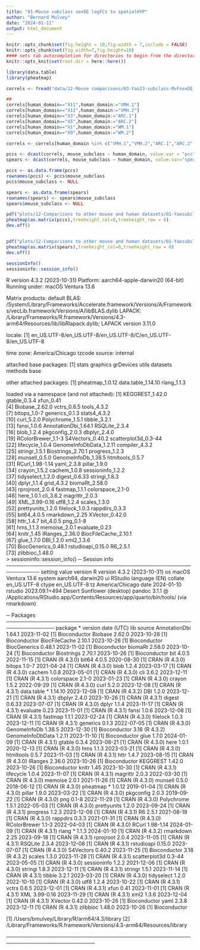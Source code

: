 ```yaml
---
title: "01-Mouse subclass sexDE logFCs to spatialHYP"
author: "Bernard Mulvey"
date: "2024-01-11"
output: html_document
---
```


```r
knitr::opts_chunk$set(fig.height = 10,fig.width = 7,include = FALSE)
knitr::opts_chunk$set(fig.width=7,fig.height=10)
#### sets tab autocompletion for directories to begin from the directory containing the .Rproj session, instead of the script's directory if different
knitr::opts_knit$set(root.dir = here::here())

library(data.table)
library(pheatmap)
```

```r
correls <- fread("data/12-Mouse comparisons/03-Yao23-subclass-MvFsexDE_logFCcorrels_to_singleSpDom-MvF.txt")

## 
correls[human_domain=="X11",human_domain:="VMH.1"]
correls[human_domain=="X12",human_domain:="VMH.2"]
correls[human_domain=="X3",human_domain:="ARC.1"]
correls[human_domain=="X5",human_domain:="ARC.2"]
correls[human_domain=="X1",human_domain:="WM.1"]
correls[human_domain=="X9",human_domain:="WM.2"]

correls <- correls[human_domain %in% c("VMH.1","VMH.2","ARC.1","ARC.2","WM.1","WM.2")]

pccs <- dcast(correls, mouse_subclass ~ human_domain, value.var = "pcc")
spears <- dcast(correls, mouse_subclass ~ human_domain, value.var="spearmancor")

pccs <- as.data.frame(pccs)
rownames(pccs) <- pccs$mouse_subclass
pccs$mouse_subclass <- NULL

spears <- as.data.frame(spears)
rownames(spears) <- spears$mouse_subclass
spears$mouse_subclass <- NULL

pdf("plots/12-Comparisons to other mouse and human datasets/01-Yaosubclass_sexDE_vs_visium_Pearsoncors.pdf",height=10,width=7)
pheatmap(as.matrix(pccs),treeheight_col=0,treeheight_row = 0)
dev.off()


pdf("plots/12-Comparisons to other mouse and human datasets/01-Yaosubclass_sexDE_vs_visium_spearmancors.pdf",height=10,width=7)
pheatmap(as.matrix(spears),treeheight_col=0,treeheight_row = 0)
dev.off()
```

```r
sessionInfo()
sessioninfo::session_info()
```
R version 4.3.2 (2023-10-31)
Platform: aarch64-apple-darwin20 (64-bit)
Running under: macOS Ventura 13.6

Matrix products: default
BLAS:   /System/Library/Frameworks/Accelerate.framework/Versions/A/Frameworks/vecLib.framework/Versions/A/libBLAS.dylib 
LAPACK: /Library/Frameworks/R.framework/Versions/4.3-arm64/Resources/lib/libRlapack.dylib;  LAPACK version 3.11.0

locale:
[1] en_US.UTF-8/en_US.UTF-8/en_US.UTF-8/C/en_US.UTF-8/en_US.UTF-8

time zone: America/Chicago
tzcode source: internal

attached base packages:
[1] stats     graphics  grDevices utils     datasets  methods   base     

other attached packages:
[1] pheatmap_1.0.12    data.table_1.14.10 rlang_1.1.3       

loaded via a namespace (and not attached):
 [1] KEGGREST_1.42.0         gtable_0.3.4            xfun_0.41              
 [4] Biobase_2.62.0          vctrs_0.6.5             tools_4.3.2            
 [7] bitops_1.0-7            generics_0.1.3          stats4_4.3.2           
[10] curl_5.2.0              Polychrome_1.5.1        tibble_3.2.1           
[13] fansi_1.0.6             AnnotationDbi_1.64.1    RSQLite_2.3.4          
[16] blob_1.2.4              pkgconfig_2.0.3         dbplyr_2.4.0           
[19] RColorBrewer_1.1-3      S4Vectors_0.40.2        scatterplot3d_0.3-44   
[22] lifecycle_1.0.4         GenomeInfoDbData_1.2.11 compiler_4.3.2         
[25] stringr_1.5.1           Biostrings_2.70.1       progress_1.2.3         
[28] munsell_0.5.0           GenomeInfoDb_1.38.5     htmltools_0.5.7        
[31] RCurl_1.98-1.14         yaml_2.3.8              pillar_1.9.0           
[34] crayon_1.5.2            cachem_1.0.8            sessioninfo_1.2.2      
[37] tidyselect_1.2.0        digest_0.6.33           stringi_1.8.3          
[40] dplyr_1.1.4             grid_4.3.2              biomaRt_2.58.0         
[43] rprojroot_2.0.4         fastmap_1.1.1           colorspace_2.1-0       
[46] here_1.0.1              cli_3.6.2               magrittr_2.0.3         
[49] XML_3.99-0.16           utf8_1.2.4              scales_1.3.0           
[52] prettyunits_1.2.0       filelock_1.0.3          rappdirs_0.3.3         
[55] bit64_4.0.5             rmarkdown_2.25          XVector_0.42.0         
[58] httr_1.4.7              bit_4.0.5               png_0.1-8              
[61] hms_1.1.3               memoise_2.0.1           evaluate_0.23          
[64] knitr_1.45              IRanges_2.36.0          BiocFileCache_2.10.1   
[67] glue_1.7.0              DBI_1.2.0               xml2_1.3.6             
[70] BiocGenerics_0.48.1     rstudioapi_0.15.0       R6_2.5.1               
[73] zlibbioc_1.48.0        
> sessioninfo::session_info()
─ Session info ───────────────────────────────────────────────────────────
 setting  value
 version  R version 4.3.2 (2023-10-31)
 os       macOS Ventura 13.6
 system   aarch64, darwin20
 ui       RStudio
 language (EN)
 collate  en_US.UTF-8
 ctype    en_US.UTF-8
 tz       America/Chicago
 date     2024-01-10
 rstudio  2023.09.1+494 Desert Sunflower (desktop)
 pandoc   3.1.1 @ /Applications/RStudio.app/Contents/Resources/app/quarto/bin/tools/ (via rmarkdown)

─ Packages ───────────────────────────────────────────────────────────────
 package          * version   date (UTC) lib source
 AnnotationDbi      1.64.1    2023-11-02 [1] Bioconductor
 Biobase            2.62.0    2023-10-26 [1] Bioconductor
 BiocFileCache      2.10.1    2023-10-26 [1] Bioconductor
 BiocGenerics       0.48.1    2023-11-02 [1] Bioconductor
 biomaRt            2.58.0    2023-10-24 [1] Bioconductor
 Biostrings         2.70.1    2023-10-26 [1] Bioconductor
 bit                4.0.5     2022-11-15 [1] CRAN (R 4.3.0)
 bit64              4.0.5     2020-08-30 [1] CRAN (R 4.3.0)
 bitops             1.0-7     2021-04-24 [1] CRAN (R 4.3.0)
 blob               1.2.4     2023-03-17 [1] CRAN (R 4.3.0)
 cachem             1.0.8     2023-05-01 [1] CRAN (R 4.3.0)
 cli                3.6.2     2023-12-11 [1] CRAN (R 4.3.1)
 colorspace         2.1-0     2023-01-23 [1] CRAN (R 4.3.0)
 crayon             1.5.2     2022-09-29 [1] CRAN (R 4.3.0)
 curl               5.2.0     2023-12-08 [1] CRAN (R 4.3.1)
 data.table       * 1.14.10   2023-12-08 [1] CRAN (R 4.3.2)
 DBI                1.2.0     2023-12-21 [1] CRAN (R 4.3.1)
 dbplyr             2.4.0     2023-10-26 [1] CRAN (R 4.3.1)
 digest             0.6.33    2023-07-07 [1] CRAN (R 4.3.0)
 dplyr              1.1.4     2023-11-17 [1] CRAN (R 4.3.1)
 evaluate           0.23      2023-11-01 [1] CRAN (R 4.3.1)
 fansi              1.0.6     2023-12-08 [1] CRAN (R 4.3.1)
 fastmap            1.1.1     2023-02-24 [1] CRAN (R 4.3.0)
 filelock           1.0.3     2023-12-11 [1] CRAN (R 4.3.1)
 generics           0.1.3     2022-07-05 [1] CRAN (R 4.3.0)
 GenomeInfoDb       1.38.5    2023-12-30 [1] Bioconductor 3.18 (R 4.3.2)
 GenomeInfoDbData   1.2.11    2023-11-10 [1] Bioconductor
 glue               1.7.0     2024-01-09 [1] CRAN (R 4.3.1)
 gtable             0.3.4     2023-08-21 [1] CRAN (R 4.3.0)
 here               1.0.1     2020-12-13 [1] CRAN (R 4.3.0)
 hms                1.1.3     2023-03-21 [1] CRAN (R 4.3.0)
 htmltools          0.5.7     2023-11-03 [1] CRAN (R 4.3.1)
 httr               1.4.7     2023-08-15 [1] CRAN (R 4.3.0)
 IRanges            2.36.0    2023-10-26 [1] Bioconductor
 KEGGREST           1.42.0    2023-10-26 [1] Bioconductor
 knitr              1.45      2023-10-30 [1] CRAN (R 4.3.1)
 lifecycle          1.0.4     2023-11-07 [1] CRAN (R 4.3.1)
 magrittr           2.0.3     2022-03-30 [1] CRAN (R 4.3.0)
 memoise            2.0.1     2021-11-26 [1] CRAN (R 4.3.0)
 munsell            0.5.0     2018-06-12 [1] CRAN (R 4.3.0)
 pheatmap         * 1.0.12    2019-01-04 [1] CRAN (R 4.3.0)
 pillar             1.9.0     2023-03-22 [1] CRAN (R 4.3.0)
 pkgconfig          2.0.3     2019-09-22 [1] CRAN (R 4.3.0)
 png                0.1-8     2022-11-29 [1] CRAN (R 4.3.0)
 Polychrome         1.5.1     2022-05-03 [1] CRAN (R 4.3.0)
 prettyunits        1.2.0     2023-09-24 [1] CRAN (R 4.3.1)
 progress           1.2.3     2023-12-06 [1] CRAN (R 4.3.1)
 R6                 2.5.1     2021-08-19 [1] CRAN (R 4.3.0)
 rappdirs           0.3.3     2021-01-31 [1] CRAN (R 4.3.0)
 RColorBrewer       1.1-3     2022-04-03 [1] CRAN (R 4.3.0)
 RCurl              1.98-1.14 2024-01-09 [1] CRAN (R 4.3.1)
 rlang            * 1.1.3     2024-01-10 [1] CRAN (R 4.3.2)
 rmarkdown          2.25      2023-09-18 [1] CRAN (R 4.3.1)
 rprojroot          2.0.4     2023-11-05 [1] CRAN (R 4.3.1)
 RSQLite            2.3.4     2023-12-08 [1] CRAN (R 4.3.1)
 rstudioapi         0.15.0    2023-07-07 [1] CRAN (R 4.3.0)
 S4Vectors          0.40.2    2023-11-25 [1] Bioconductor 3.18 (R 4.3.2)
 scales             1.3.0     2023-11-28 [1] CRAN (R 4.3.1)
 scatterplot3d      0.3-44    2023-05-05 [1] CRAN (R 4.3.0)
 sessioninfo        1.2.2     2021-12-06 [1] CRAN (R 4.3.0)
 stringi            1.8.3     2023-12-11 [1] CRAN (R 4.3.1)
 stringr            1.5.1     2023-11-14 [1] CRAN (R 4.3.1)
 tibble             3.2.1     2023-03-20 [1] CRAN (R 4.3.0)
 tidyselect         1.2.0     2022-10-10 [1] CRAN (R 4.3.0)
 utf8               1.2.4     2023-10-22 [1] CRAN (R 4.3.1)
 vctrs              0.6.5     2023-12-01 [1] CRAN (R 4.3.1)
 xfun               0.41      2023-11-01 [1] CRAN (R 4.3.1)
 XML                3.99-0.16 2023-11-29 [1] CRAN (R 4.3.1)
 xml2               1.3.6     2023-12-04 [1] CRAN (R 4.3.1)
 XVector            0.42.0    2023-10-26 [1] Bioconductor
 yaml               2.3.8     2023-12-11 [1] CRAN (R 4.3.1)
 zlibbioc           1.48.0    2023-10-26 [1] Bioconductor

 [1] /Users/bmulvey/Library/R/arm64/4.3/library
 [2] /Library/Frameworks/R.framework/Versions/4.3-arm64/Resources/library

──────────────────────────────────────────────────────────────────────────
